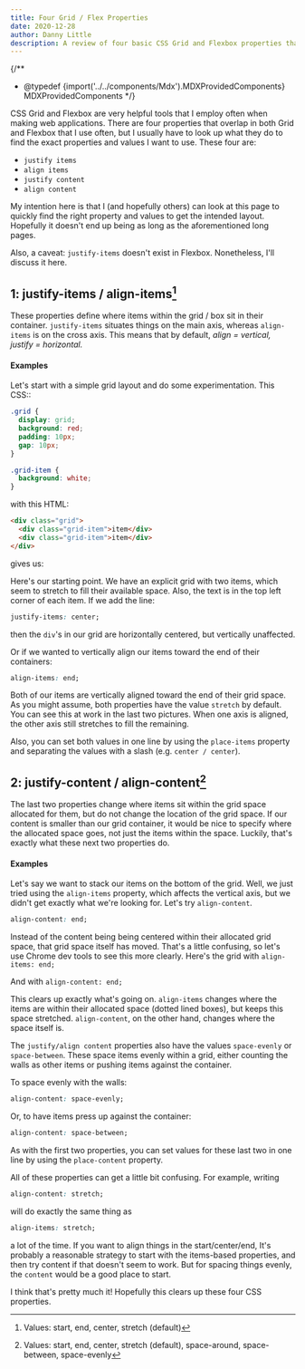 ```yaml
---
title: Four Grid / Flex Properties
date: 2020-12-28
author: Danny Little
description: A review of four basic CSS Grid and Flexbox properties that confuse me. Probably more for my benefit that yours.
---
```

{/**
* @typedef {import('../../components/Mdx').MDXProvidedComponents} MDXProvidedComponents
*/}


CSS Grid and Flexbox are very helpful tools that I employ often when making web applications. There are four properties that overlap in both Grid and Flexbox that I use often, but I usually have to look up what they do to find the exact properties and values I want to use. These four are:

- `justify items`
- `align items`
- `justify content`
- `align content`

My intention here is that I (and hopefully others) can look at this page to quickly find the right property and values to get the intended layout. Hopefully it doesn't end up being as long as the aforementioned long pages.

Also, a caveat: `justify-items` doesn't exist in Flexbox. Nonetheless, I'll discuss it here.

## 1: justify-items / align-items[^1]

These properties define where items within the grid / box sit in their container. `justify-items` situates things on the main axis, whereas `align-items` is on the cross axis. This means that by default, _align = vertical, justify = horizontal._

#### Examples

Let's start with a simple grid layout and do some experimentation. This CSS::

```css title="test 123"
.grid {
  display: grid;
  background: red;
  padding: 10px;
  gap: 10px;
}

.grid-item {
  background: white;
}
```

with this HTML:

```html
<div class="grid">
  <div class="grid-item">item</div>
  <div class="grid-item">item</div>
</div>
```

gives us:

<SizedImage center="true" src="/blog/grid-1.png" />

Here's our starting point. We have an explicit grid with two items, which seem to stretch to fill their available space. Also, the text is in the top left corner of each item. If we add the line:

```css
justify-items: center;
```

then the `div`'s in our grid are horizontally centered, but vertically unaffected.

<SizedImage center="true" src="/blog/grid-2.png" />

Or if we wanted to vertically align our items toward the end of their containers:

```css
align-items: end;
```

<SizedImage center="true" src="/blog/grid-3.png" />

Both of our items are vertically aligned toward the end of their grid space. As you might assume, both properties have the value `stretch` by default. You can see this at work in the last two pictures. When one axis is aligned, the other axis still stretches to fill the remaining.

Also, you can set both values in one line by using the `place-items` property and separating the values with a slash (e.g. `center / center`).

## 2: justify-content / align-content[^2]

The last two properties change where items sit within the grid space allocated for them, but do not change the location of the grid space. If our content is smaller than our grid container, it would be nice to specify where the allocated space goes, not just the items within the space. Luckily, that's exactly what these next two properties do.

#### Examples

Let's say we want to stack our items on the bottom of the grid. Well, we just tried using the `align-items` property, which affects the vertical axis, but we didn't get exactly what we're looking for. Let's try `align-content`.

```css
align-content: end;
```

<SizedImage center="true" src="/blog/grid-4.png" />

Instead of the content being being centered within their allocated grid space, that grid space itself has moved. That's a little confusing, so let's use Chrome dev tools to see this more clearly. Here's the grid with `align-items: end;`

<SizedImage center="true" src="/blog/grid-5.png" />

And with `align-content: end;`

<SizedImage center="true" src="/blog/grid-6.png" />

This clears up exactly what's going on. `align-items` changes where the items are within their allocated space (dotted lined boxes), but keeps this space stretched. `align-content`, on the other hand, changes where the space itself is.

The `justify/align content` properties also have the values `space-evenly` or `space-between`. These space items evenly within a grid, either counting the walls as other items or pushing items against the container.

To space evenly with the walls:

```css
align-content: space-evenly;
```

<SizedImage center="true" src="/blog/grid-7.png" />

Or, to have items press up against the container:

```css
align-content: space-between;
```

<SizedImage center="true" src="/blog/grid-8.png" />

As with the first two properties, you can set values for these last two in one line by using the `place-content` property.

All of these properties can get a little bit confusing. For example, writing

```css
align-content: stretch;
```

will do exactly the same thing as

```css
align-items: stretch;
```

a lot of the time. If you want to align things in the start/center/end, It's probably a reasonable strategy to start with the items-based properties, and then try content if that doesn't seem to work. But for spacing things evenly, the `content` would be a good place to start.

I think that's pretty much it! Hopefully this clears up these four CSS properties.

[^1]: Values: start, end, center, stretch (default)
[^2]: Values: start, end, center, stretch (default), space-around, space-between, space-evenly
